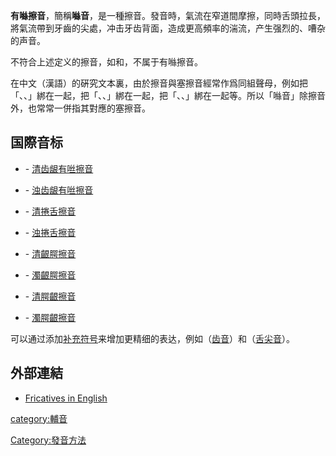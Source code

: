 {{expand|time=2013-10-03T18:52:07+00:00}}
{{发音方法}}

'''有噝擦音'''，簡稱'''噝音'''，是一種擦音。發音時，氣流在窄道間摩擦，同時舌頭拉長，將氣流帶到牙齒的尖處，冲击牙齿背面，造成更高頻率的湍流，产生强烈的、嘈杂的声音。

不符合上述定义的擦音，如{{IPA|[θ]}}和{{IPA|[ð]}}，不属于有噝擦音。

在中文（漢語）的硏究文本裏，由於擦音與塞擦音經常作爲同組聲母，例如把「{{IPA|[ts]}}、{{IPA|[tsʰ]}}、{{IPA|[s]}}」綁在一起，把「{{IPA|[tɕ]}}、{{IPA|[tɕʰ]}}、{{IPA|[ɕ]}}」綁在一起，把「{{IPA|[tʃ]}}、{{IPA|[tʃʰ]}}、{{IPA|[ʃ]}}」綁在一起等。所以「噝音」除擦音外，也常常一併指其對應的塞擦音。

==国際音标==
* {{IPA|[s]}} - [[清齿龈有咝擦音|清齿龈有咝擦音]]
* {{IPA|[z]}} - [[浊齿龈有咝擦音|浊齿龈有咝擦音]] 
* {{IPA|[ʂ]}} - [[清捲舌擦音|清捲舌擦音]]
* {{IPA|[ʐ]}} - [[浊捲舌擦音|浊捲舌擦音]]
* {{IPA|[ɕ]}} - [[清齦腭擦音|清齦腭擦音]]
* {{IPA|[ʑ]}} - [[濁齦腭擦音|濁齦腭擦音]]
* {{IPA|[ʃ]}} - [[清腭齦擦音|清腭齦擦音]]
* {{IPA|[ʒ]}} - [[濁腭齦擦音|濁腭齦擦音]]
可以通过添加[[国际音标#變音符號和超音段成分符號|补充符号]]来增加更精细的表达，例如{{IPA|[s̪]}}{{IPA|[z̪]}}（[[齿音|齿音]]）和{{IPA|[s̺]}}{{IPA|[z̺]}}（[[舌尖音|舌尖音]]）。

==外部連結==
{{refbegin}}
* [http://calleteach.wordpress.com/2010/01/10/sounds-of-english-fricatives/ Fricatives in English]{{Wayback|url=http://calleteach.wordpress.com/2010/01/10/sounds-of-english-fricatives/ |date=20100304063930 }}
{{refend}}

{{Consonants}}

[[category:輔音|category:輔音]]
[[Category:發音方法|Category:發音方法]]
